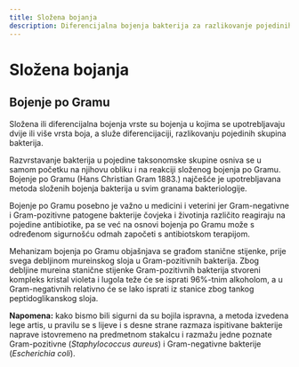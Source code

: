 ```yaml
---
title: Složena bojanja
description: Diferencijalna bojenja bakterija za razlikovanje pojedinih skupina
---
```


# Složena bojanja

## Bojenje po Gramu

Složena ili diferencijalna bojenja vrste su bojenja u kojima se upotrebljavaju dvije ili više vrsta boja, a služe diferencijaciji, razlikovanju pojedinih skupina bakterija.

Razvrstavanje bakterija u pojedine taksonomske skupine osniva se u samom početku na njihovu obliku i na reakciji složenog bojenja po Gramu. Bojenje po Gramu (Hans Christian Gram 1883.) najčešće je upotrebljavana metoda složenih bojenja bakterija u svim granama bakteriologije.

Bojenje po Gramu posebno je važno u medicini i veterini jer Gram-negativne i Gram-pozitivne patogene bakterije čovjeka i životinja različito reagiraju na pojedine antibiotike, pa se već na osnovi bojenja po Gramu može s određenom sigurnošću odmah započeti s antibiotskom terapijom.

Mehanizam bojenja po Gramu objašnjava se građom stanične stijenke, prije svega debljinom mureinskog sloja u Gram-pozitivnih bakterija. Zbog debljine mureina stanične stijenke Gram-pozitivnih bakterija stvoreni kompleks kristal violeta i lugola teže će se isprati 96%-tnim alkoholom, a u Gram-negativnih relativno će se lako isprati iz stanice zbog tankog peptidoglikanskog sloja.

**Napomena:** kako bismo bili sigurni da su bojila ispravna, a metoda izvedena lege artis, u pravilu se s lijeve i s desne strane razmaza ispitivane bakterije naprave istovremeno na predmetnom stakalcu i razmažu jedne poznate Gram-pozitivne (*Staphylococcus aureus*) i Gram-negativne bakterije (*Escherichia coli*).